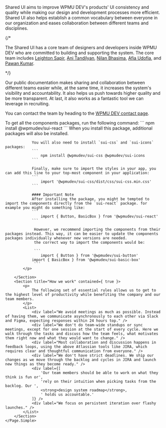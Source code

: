 
<Meta title="SUI/Getting Started" />

<Unstyled>
	<Page.Simple
		title="Getting Started"
		subtitle="Welcome to Shared UI! Shared UI is WPMU DEV's design system for its WordPress-based products. If you're starting to develop a WordPress plugin that matches our brand, you're in the right place."
	>
		<Section
			contained={ true }
			border={ true }
			style={{ paddingTop: 0 }}>
			<p>
				Shared UI aims to improve WPMU DEV's products' UI consistency and quality while making our design and development processes more efficient. Shared UI also helps establish a common vocabulary between everyone in our organization and eases collaboration between different teams and disciplines.
			</p>
			{/*<p>
				The Shared UI has a core team of designers and developers inside WPMU DEV who are committed to building and supporting the system. The core team includes <a href="https://wpmudev.com/profile/shia/" target="_blank" rel="nofollow">Leighton Sapir</a>, <a href="https://wpmudev.com/profile/atandilyan/" target="_blank" rel="nofollow">Ani Tandilyan</a>, <a href="https://wpmudev.com/profile/nilanbhasima/" target="_blank" rel="nofollow">Nilan Bhasima</a>, <a href="https://wpmudev.com/profile/Afia%20Udofia/" target="_blank" rel="nofollow">Afia Udofia</a>, and <a href="https://wpmudev.com/profile/pawankumar69512/" target="_blank" rel="nofollow">Pawan Kumar</a>.
			</p>*/}
			<p>
				Our public documentation makes sharing and collaboration between different teams easier while, at the same time, it increases the system's visibility and accountability. It also helps us push towards higher quality and be more transparent. At last, it also works as a fantastic tool we can leverage in recruiting.
			</p>
			<p>
				You can contact the team by heading to the <a href="https://wpmudev.com/contact/" target="_blank" rel="nofollow">WPMU DEV contact page</a>.
			</p>
		</Section>
		<Section
			contained={ true }
			border= { true }
			title="Installing Shared UI"
		>
			<p>
				To get all the components packages, run the following command:
				```
					npm install @wpmudev/sui-react
				```
				When you install this package, additional packages will also be installed.
				<List>
					<span label="@wpmudev/sui-hooks" />
					<span label="@wpmudev/sui-utils" />
				</List>
				
				You will also need to install `sui-css` and `sui-icons` packages: 
				```
                    npm install @wpmudev/sui-css @wpmudev/sui-icons
				``` 

				Finally, make sure to import the styles in your app, you can add this line to your top-most component in your application: 
				```
					import '@wpmudev/sui-css/dist/css/sui-css.min.css'
				```

				#### Important Note
				After installing the package, you might be tempted to import the components directly from the `sui-react` package. for example you might do something like:
				```
					import { Button, BasicBox } from '@wpmudev/sui-react'
				```
				
				 However, we recommend importing the components from their packages instead. This way, it can be easier to update the components packages individually whenever new versions are needed. 
				 the correct way to import the components would be:

				 ```
				 	import { Button } from '@wpmudev/sui-button'
				import { BasicBox } from '@wpmudev/sui-basic-box'
				 ```
			</p>
			
		</Section>
		<Section title="How we work" contained={ true }>
			<p>
				The following set of essential rules allows us to get to the highest level of productivity while benefiting the company and our team members.
			</p>
			<List>
				<div label="We avoid meetings as much as possible. Instead of having them, we communicate asynchronously to each other via Slack and Figma, expecting responses within 24 hours top." />
				<div label="We don't do team-wide standups or sync meetings, except for one session at the start of every cycle. Here we walk through the tasks and discuss how the team feels, what motivates them right now and what they would want to change." />
				<div label="Most collaboration and discussion happens in feedback loops, using the above Atlassian tools like JIRA, which requires clear and thoughtful communication from everyone." />
				<div label="We don't have strict deadlines. We ship our changes as we move through the backlog and cycles in JIRA and launch new things as they become ready." />
				<div label={[
					'Our team members should be able to work on what they think is fun or',
					'rely on their intuition when picking tasks from the backlog. Our ',
					<strong>design system roadmap</strong>,
					' holds us accountable.'
				]} />
				<div label="We focus on persistent iteration over flashy launches." />
			</List>
		</Section>
	</Page.Simple>
</Unstyled>
